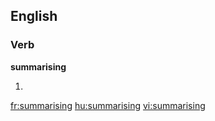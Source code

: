 
==English==

===Verb===
'''summarising'''

# {{present participle of|summarise}}

[[fr:summarising]]
[[hu:summarising]]
[[vi:summarising]]